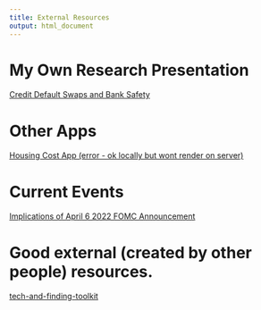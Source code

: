```yaml
---
title: External Resources
output: html_document
---
```


# My Own Research Presentation

[Credit Default Swaps and Bank Safety](https://matt-brigida.github.io/cds_paper_presentation/)

# Other Apps

[Housing Cost App (error - ok locally but wont render on server)](https://ztranche.com/other/housing_cost_app)

# Current Events

[Implications of April 6 2022 FOMC Announcement](https://financial-education.github.io/fomc_minutes_released_4_6_2022/)

# Good external (created by other people) resources. 

[tech-and-finding-toolkit](https://github.com/KatherineMichel/tech-and-funding-toolkit#finance-extra)
